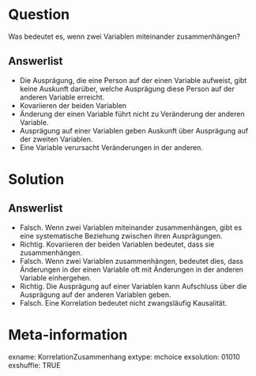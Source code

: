 Question 
======== 

Was bedeutet es, wenn zwei Variablen miteinander zusammenhängen?

Answerlist
----------

* Die Ausprägung, die eine Person auf der einen Variable aufweist, gibt keine Auskunft darüber, welche Ausprägung diese Person auf der anderen Variable erreicht.
* Kovariieren der beiden Variablen
* Änderung der einen Variable führt nicht zu Veränderung der anderen Variable.
* Ausprägung auf einer Variablen geben Auskunft über Ausprägung auf der zweiten Variablen.
* Eine Variable verursacht Veränderungen in der anderen.

Solution
========

Answerlist
----------

* Falsch. Wenn zwei Variablen miteinander zusammenhängen, gibt es eine systematische Beziehung zwischen ihren Ausprägungen.
* Richtig. Kovariieren der beiden Variablen bedeutet, dass sie zusammenhängen.
* Falsch. Wenn zwei Variablen zusammenhängen, bedeutet dies, dass Änderungen in der einen Variable oft mit Änderungen in der anderen Variable einhergehen.
* Richtig. Die Ausprägung auf einer Variablen kann Aufschluss über die Ausprägung auf der anderen Variablen geben.
* Falsch. Eine Korrelation bedeutet nicht zwangsläufig Kausalität.

Meta-information
================
exname: KorrelationZusammenhang
extype: mchoice 
exsolution: 01010
exshuffle: TRUE
